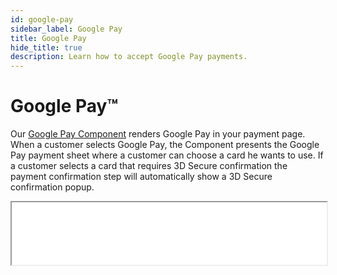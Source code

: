 ```yaml
---
id: google-pay
sidebar_label: Google Pay
title: Google Pay
hide_title: true
description: Learn how to accept Google Pay payments.
---
```


# Google Pay™

Our [Google Pay Component](monei-js-api.md#moneigooglepay-component) renders Google Pay in your payment page. When a customer selects Google Pay, the Component presents the Google Pay payment sheet where a customer can choose a card he wants to use. If a customer selects a card that requires 3D Secure confirmation the payment confirmation step will automatically show a 3D Secure confirmation popup.

<p>
  <iframe src="/google-pay-example.html" height="100px" width="100%" className="preview-frame" />
</p>

## Before you begin

This page explains how to add Google Pay to your payment page. To accept Google Pay payments you need to have at least one configured credit card processor.

To configure credit card processors go to [MONEI Dashboard → Settings → Payment Methods → Credit card payments](https://dashboard.monei.com/settings/payment-methods/card).

To test your integration:

- Use your [test mode](testing.md) Account ID and API Key.
- Login to a Google account.
- Create a Google Pay wallet with valid card details. Google Pay does not accept test cards. You will not be charged in the test mode.
- You can check the status of a Google Pay test payment in your [MONEI Dashboard → Payments](https://dashboard.monei.com/payments) (in test mode).

:::note Google Pay Terms
By integrating Google Pay, you adhere to the Google Pay APIs [Acceptable Use Policy](https://payments.developers.google.com/terms/aup) and accept the terms defined in the Google Pay API [Terms of Service](https://payments.developers.google.com/terms/sellertos).
:::

## Integration

### 1. Create a Payment `Server-side`

Create a [Payment](/api/#section/Payment-object) on your server with an amount and currency. Always decide how much to charge on the server side, a trusted environment, as opposed to the client. This prevents malicious customers from being able to choose their own prices.


<Tabs
  defaultValue="curl"
  groupId="code"
  values={[
    {label: 'cURL', value: 'curl'},
    {label: 'Node.js', value: 'node'},
    {label: 'PHP', value: 'php'}
  ]}>
<TabItem value="curl">

```shell script title="POST https://api.monei.com/v1/payments"
curl --request POST 'https://api.monei.com/v1/payments' \
--header 'Authorization: pk_test_3c140607778e1217f56ccb8b50540e00' \
--header 'Content-Type: application/json' \
--data-raw '{
  "amount": 110,
  "currency": "EUR",
  "orderId": "14379133960355",
  "description": "Test Shop - #14379133960355",
  "customer": {
    "email": "john.doe@microapps.com"
   },
  "callbackUrl": "https://example.com/checkout/callback"
}'

```

</TabItem>

<TabItem value="node">

```js title="server.js"
const {Monei} = require('@monei-js/node-sdk');
const monei = new Monei('pk_test_36cf3e8a15eff3f5be983562ea6b13ec');
monei.payments.create({
  amount: 110,
  currency: 'EUR',
  orderId: '14379133960355',
  description: 'Test Shop - #14379133960355',
  customer: {
    email: 'john.doe@microapps.com'
  },
  callbackUrl: 'https://example.com/checkout/callback'
});
```

</TabItem>

<TabItem value="php">

```php title="server.php"
$monei = new Monei\MoneiClient('pk_test_36cf3e8a15eff3f5be983562ea6b13ec');
$monei->payments->create([
  'amount' => 110,
  'currency' => 'EUR',
  'orderId' => '14379133960355',
  'description' => 'Test Shop - #14379133960355',
  'customer' => [
    'email' => 'john.doe@microapps.com'
  ],
  'callbackUrl' => 'https://example.com/checkout/callback'
]);
```

  </TabItem>
</Tabs>

The following parameters are required:

- **amount** `positive integer` - Amount intended to be collected by this payment. A positive integer representing how much to charge in the smallest currency unit (e.g., 100 cents to charge 1.00 USD)
- **currency** `string` - Three-letter [ISO currency code](https://en.wikipedia.org/wiki/ISO_4217), in uppercase. Must be a supported currency.
- **orderId** `string` - An order ID from your system. A unique identifier that can be used to reconcile the payment with your internal system.
- **callbackUrl** `string` - The URL to which a payment result should be sent asynchronously.

Check all available [request parameters](/api/#operation/payments_create).

Included in the returned Payment object is a payment `id`, which is used on the client side to securely complete the payment process instead of passing the entire Payment object.

### 2. Collect card details `Client-side`

Include `monei.js` on your checkout page by adding the script tag to the `head` of your HTML file.

```html title="checkout.html"
<head>
  <title>Checkout</title>
  <script src="https://js.monei.com/v1/monei.js"></script>
</head>
```

Add MONEI [Google Pay Component](monei-js-api.md#moneigooglepay-component) to your payment page. Create empty DOM node (container) with unique ID in your payment form.

```html title="checkout.html"
<div id="gpay_container">
  <!-- A MONEI Google Pay Component will be inserted here. -->
</div>
```

Initialize Google Pay Component

```js title="client.js"
// Create an instance of the Google Pay component.
var googlePay = monei.GooglePay({
  paymentId: '{{payment_id}}',
  onSubmit(result) {
    moneiTokenHandler(result.token);
  },
  onError(error) {
    console.log(error);
  }
});

// Render an instance of the GooglePay component into the `gpay_container` <div>.
googlePay.render('#gpay_container');
```

Check [MONEI JS Reference](monei-js-api.md#moneigooglepay-component) for more options.

### 3. Confirm the payment `Client-side`

To complete the payment you need to confirm it using monei.js [confirmPayment](monei-js-api.md#moneiconfirmpayment-function) function

You need to provide a `paymentId` (obtained in [step 1](#1-create-a-payment-server-side)) and `paymentToken` generated with Google Pay Component. You can also provide additional parameters like `customer.email`. Check all available [parameters](/api/#operation/payments_confirm).

```js title="client.js"
// Confirm the payment
function moneiTokenHandler(token) {
  return monei
    .confirmPayment({paymentId: '{{payment_id}}', paymentToken: token})
    .then(function (result) {
      // At this moment you can show a customer the payment result
      // But you should always rely on the result passed to the callback endpoint on your server
      // to update the order status
      console.log(result);
    })
    .catch(function (error) {
      console.log(error);
    });
}
```

After the payment is submitted MONEI will automatically show a popup window with 3D Secure confirmation screen (if needed)

:::note
As an alternative process you can submit generated `paymentToken` to your sever and then [confirm payment](/api/#operation/payments_confirm) on the server-side.
:::

### 4. An asynchronous request is sent to your server.

MONEI will notify you about a payment status by sending an HTTP POST request to the `callbackUrl`. The request body will contain full [payment object](/api/#section/Payment-object) in JSON format.

This ensures that you get the payment status even when customer closed the browser window or lost internet connection.

The request also contains a `MONEI-Signature` header. [Verify this signature](guides/verify-signature.mdx) to confirm that received request is sent from MONEI.

To acknowledge receipt of the request, your endpoint must return a `200` HTTP status code to MONEI. All other response codes, including `3xx` codes, indicate to MONEI that you did not receive the event.

If MONEI does not receive a `200` HTTP status code, the notification attempt is repeated. After multiple failures to send the notification over multiple days, MONEI marks the request as failed and stops trying to send it to your endpoint.

## Before you go live

- Make sure that you are using [live (production) mode](testing.md) Account ID and API Key.
- Make sure that you have a [default credit card processor](https://dashboard.monei.com/settings/payment-methods/card)
- [Request production access](https://developers.google.com/pay/api/web/guides/test-and-deploy/request-prod-access) to obtain production **Merchant ID** in Google Business Console.
- Contact our [Support Team](mailto:support@monei.com) and submit a request providing your MONEI **Account ID** and Google **Merchant ID** to configure Google Pay in production.
